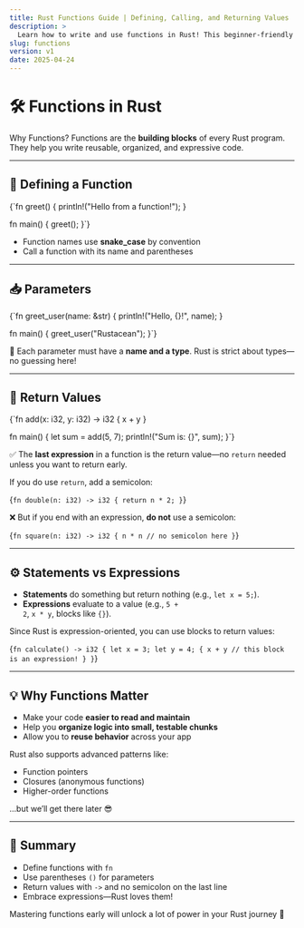 ```yaml
---
title: Rust Functions Guide | Defining, Calling, and Returning Values
description: >
  Learn how to write and use functions in Rust! This beginner-friendly guide covers function syntax, parameters, return values, and best practices—with hands-on code, shadcn components, and clear explanations.
slug: functions
version: v1
date: 2025-04-24
---
```


# 🛠️ Functions in Rust

<Alert variant="success">
  <AlertTitle>Why Functions?</AlertTitle>
  <AlertDescription>
    Functions are the <strong>building blocks</strong> of every Rust program. They help you write reusable, organized, and expressive code.
  </AlertDescription>
</Alert>

---

## 📌 Defining a Function

<CodeBlock language="rust" showLineNumbers>{`fn greet() {
    println!("Hello from a function!");
}

fn main() {
    greet();
}`}</CodeBlock>

- Function names use <strong>snake_case</strong> by convention
- Call a function with its name and parentheses

---

## 📥 Parameters

<CodeBlock language="rust" showLineNumbers>{`fn greet_user(name: &str) {
    println!("Hello, {}!", name);
}

fn main() {
    greet_user("Rustacean");
}`}</CodeBlock>

<Alert variant="secondary">
  <AlertDescription>
    📌 Each parameter must have a <strong>name and a type</strong>. Rust is strict about types—no guessing here!
  </AlertDescription>
</Alert>

---

## 🎁 Return Values

<CodeBlock language="rust" showLineNumbers>{`fn add(x: i32, y: i32) -> i32 {
    x + y
}

fn main() {
    let sum = add(5, 7);
    println!("Sum is: {}", sum);
}`}</CodeBlock>

✅ The <strong>last expression</strong> in a function is the return value—no <code>return</code> needed unless you want to return early.

If you do use <code>return</code>, add a semicolon:

<CodeBlock language="rust" showLineNumbers>{`fn double(n: i32) -> i32 {
    return n * 2;
}`}</CodeBlock>

❌ But if you end with an expression, <strong>do not</strong> use a semicolon:

<CodeBlock language="rust" showLineNumbers>{`fn square(n: i32) -> i32 {
    n * n // no semicolon here
}`}</CodeBlock>

---

## ⚙️ Statements vs Expressions

- <strong>Statements</strong> do something but return nothing (e.g., <code>let x = 5;</code>).
- <strong>Expressions</strong> evaluate to a value (e.g., <code>5 + 2</code>, <code>x * y</code>, blocks like <code>{}</code>).

Since Rust is expression-oriented, you can use blocks to return values:

<CodeBlock language="rust" showLineNumbers>{`fn calculate() -> i32 {
    let x = 3;
    let y = 4;
    {
        x + y // this block is an expression!
    }
}`}</CodeBlock>

---

## 💡 Why Functions Matter

- Make your code <strong>easier to read and maintain</strong>
- Help you <strong>organize logic into small, testable chunks</strong>
- Allow you to <strong>reuse behavior</strong> across your app

Rust also supports advanced patterns like:
- Function pointers
- Closures (anonymous functions)
- Higher-order functions

…but we’ll get there later 😎

---

## 🧠 Summary

- Define functions with <code>fn</code>
- Use parentheses <code>()</code> for parameters
- Return values with <code>-></code> and no semicolon on the last line
- Embrace expressions—Rust loves them!

Mastering functions early will unlock a lot of power in your Rust journey 🦀
